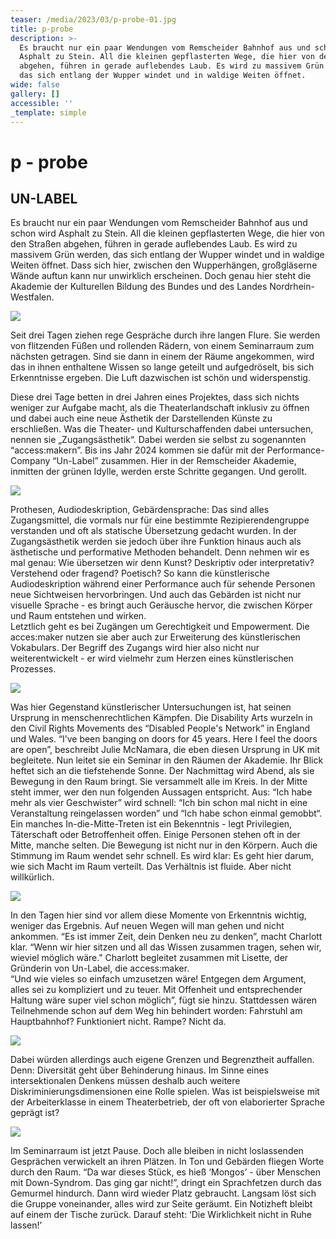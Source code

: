 ```yaml
---
teaser: /media/2023/03/p-probe-01.jpg
title: p-probe
description: >-
  Es braucht nur ein paar Wendungen vom Remscheider Bahnhof aus und schon wird
  Asphalt zu Stein. All die kleinen gepflasterten Wege, die hier von den Straßen
  abgehen, führen in gerade auflebendes Laub. Es wird zu massivem Grün werden,
  das sich entlang der Wupper windet und in waldige Weiten öffnet.
wide: false
gallery: []
accessible: ''
_template: simple
---
```


# p - probe

## UN-LABEL

Es braucht nur ein paar Wendungen vom Remscheider Bahnhof aus und schon wird Asphalt zu Stein. All die kleinen gepflasterten Wege, die hier von den Straßen abgehen, führen in gerade auflebendes Laub. Es wird zu massivem Grün werden, das sich entlang der Wupper windet und in waldige Weiten öffnet. Dass sich hier, zwischen den Wupperhängen, großgläserne Wände auftun kann nur unwirklich erscheinen. Doch genau hier steht die Akademie der Kulturellen Bildung des Bundes und des Landes Nordrhein-Westfalen.

![](/media/2023/03/01-1.jpg)

Seit drei Tagen ziehen rege Gespräche durch ihre langen Flure. Sie werden von flitzenden Füßen und rollenden Rädern, von einem Seminarraum zum nächsten getragen. Sind sie dann in einem der Räume angekommen, wird das in ihnen enthaltene Wissen so lange geteilt und aufgedröselt, bis sich Erkenntnisse ergeben. Die Luft dazwischen ist schön und widerspenstig.

Diese drei Tage betten in drei Jahren eines Projektes, dass sich nichts weniger zur Aufgabe macht, als die Theaterlandschaft inklusiv zu öffnen und dabei auch eine neue Ästhetik der Darstellenden Künste zu erschließen. Was die Theater- und Kulturschaffenden dabei untersuchen, nennen sie „Zugangsästhetik“. Dabei werden sie selbst zu sogenannten “access:makern”. Bis ins Jahr 2024 kommen sie dafür mit der Performance-Company “Un-Label” zusammen. Hier in der Remscheider Akademie, inmitten der grünen Idylle, werden erste Schritte gegangen. Und gerollt.

![](/media/2023/03/02-1.jpg)

Prothesen, Audiodeskription, Gebärdensprache: Das sind alles Zugangsmittel, die vormals nur für eine bestimmte Rezipierendengruppe verstanden und oft als statische Übersetzung gedacht wurden. In der Zugangsästhetik werden sie jedoch über ihre Funktion hinaus auch als ästhetische und performative Methoden behandelt. Denn nehmen wir es mal genau: Wie übersetzen wir denn Kunst? Deskriptiv oder interpretativ? Verstehend oder fragend? Poetisch? So kann die künstlerische Audiodeskription während einer Performance auch für sehende Personen neue Sichtweisen hervorbringen. Und auch das Gebärden ist nicht nur visuelle Sprache - es bringt auch Geräusche hervor, die zwischen Körper und Raum entstehen und wirken.  
Letztlich geht es bei Zugängen um Gerechtigkeit und Empowerment. Die acces:maker nutzen sie aber auch zur Erweiterung des künstlerischen Vokabulars. Der Begriff des Zugangs wird hier also nicht nur weiterentwickelt - er wird vielmehr zum Herzen eines künstlerischen Prozesses.

![](/media/2023/03/03-1.jpg)

Was hier Gegenstand künstlerischer Untersuchungen ist, hat seinen Ursprung in menschenrechtlichen Kämpfen. Die Disability Arts wurzeln in den Civil Rights Movements des “Disabled People's Network” in England und Wales. “I’ve been banging on doors for 45 years. Here I feel the doors are open”, beschreibt Julie McNamara, die eben diesen Ursprung in UK mit begleitete. Nun leitet sie ein Seminar in den Räumen der Akademie. Ihr Blick heftet sich an die tiefstehende Sonne. Der Nachmittag wird Abend, als sie Bewegung in den Raum bringt. Sie versammelt alle im Kreis. In der Mitte steht immer, wer den nun folgenden Aussagen entspricht. Aus: “Ich habe mehr als vier Geschwister” wird schnell: “Ich bin schon mal nicht in eine Veranstaltung reingelassen worden” und “Ich habe schon einmal gemobbt“. Ein manches In-die-Mitte-Treten ist ein Bekenntnis - legt Privilegien, Täterschaft oder Betroffenheit offen. Einige Personen stehen oft in der Mitte, manche selten. Die Bewegung ist nicht nur in den Körpern. Auch die Stimmung im Raum wendet sehr schnell. Es wird klar: Es geht hier darum, wie sich Macht im Raum verteilt. Das Verhältnis ist fluide. Aber nicht willkürlich.

![](/media/2023/03/04-1.jpg)

In den Tagen hier sind vor allem diese Momente von Erkenntnis wichtig, weniger das Ergebnis. Auf neuen Wegen will man gehen und nicht ankommen. “Es ist immer Zeit, dein Denken neu zu denken”, macht Charlott klar. “Wenn wir hier sitzen und all das Wissen zusammen tragen, sehen wir, wieviel möglich wäre." Charlott begleitet zusammen mit Lisette, der Gründerin von Un-Label, die access:maker.  
“Und wie vieles so einfach umzusetzen wäre! Entgegen dem Argument, alles sei zu kompliziert und zu teuer. Mit Offenheit und entsprechender Haltung wäre super viel schon möglich”, fügt sie hinzu. Stattdessen wären Teilnehmende schon auf dem Weg hin behindert worden: Fahrstuhl am Hauptbahnhof? Funktioniert nicht. Rampe? Nicht da.

![](/media/2023/03/05.jpg)

Dabei würden allerdings auch eigene Grenzen und Begrenztheit auffallen. Denn: Diversität geht über Behinderung hinaus. Im Sinne eines intersektionalen Denkens müssen deshalb auch weitere Diskriminierungsdimensionen eine Rolle spielen. Was ist beispielsweise mit der Arbeiterklasse in einem Theaterbetrieb, der oft von elaborierter Sprache geprägt ist?

![](/media/2023/03/06-1.jpg)

Im Seminarraum ist jetzt Pause. Doch alle bleiben in nicht loslassenden Gesprächen verwickelt an ihren Plätzen. In Ton und Gebärden fliegen Worte durch den Raum. “Da war dieses Stück, es hieß ‘Mongos’ - über Menschen mit Down-Syndrom. Das ging gar nicht!”, dringt ein Sprachfetzen durch das Gemurmel hindurch. Dann wird wieder Platz gebraucht. Langsam löst sich die Gruppe voneinander, alles wird zur Seite geräumt. Ein Notizheft bleibt auf einem der Tische zurück. Darauf steht: ‘Die Wirklichkeit nicht in Ruhe lassen!’
